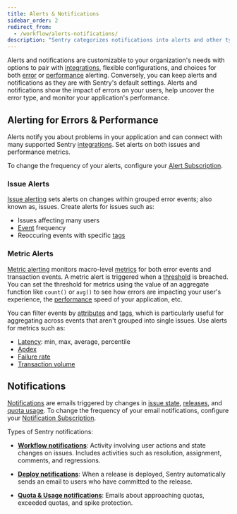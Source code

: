 ```yaml
---
title: Alerts & Notifications
sidebar_order: 2
redirect_from:
  - /workflow/alerts-notifications/
description: "Sentry categorizes notifications into alerts and other types of notifications. Learn more about how these are managed."
---
```


Alerts and notifications are customizable to your organization's needs with options to pair with [integrations](/product/integrations/), flexible configurations, and choices for both [error](#issue-alerts) or [performance](#metric-alerts) alerting. Conversely, you can keep alerts and notifications as they are with Sentry's default settings. Alerts and notifications show the impact of errors on your users, help uncover the error type, and monitor your application's performance.

## Alerting for Errors & Performance

Alerts notify you about problems in your application and can connect with many supported Sentry [integrations](/product/integrations/). Set alerts on both issues and performance metrics.

To change the frequency of your alerts, configure your [Alert Subscription](/product/alerts-notifications/alerts/#alert-subscription).

### Issue Alerts

[Issue alerting](/product/alerts-notifications/alerts/#issue-alerts) sets alerts on changes within grouped error events; also known as, issues. Create alerts for issues such as:

- Issues affecting many users
- [Event](/platforms/javascript/enriching-events/) frequency
- Reoccuring events with specific [tags](/platforms/javascript/enriching-events/tags/)

### Metric Alerts

[Metric alerting](/product/alerts-notifications/alerts/#metric-alerts) monitors macro-level [metrics](/product/performance/metrics/) for both error events and transaction events. A metric alert is triggered when a [threshold](/product/performance/metrics/#p50-threshold) is breached. You can set the threshold for metrics using the value of an aggregate function like `count()` or `avg()` to see how errors are impacting your user's experience, the [performance](/product/performance/) speed of your application, etc.

You can filter events by [attributes](/platforms/python/usage/#optional-attributes) and [tags](/platforms/javascript/enriching-events/tags/), which is particularly useful for aggregating across events that aren't grouped into single issues. Use alerts for metrics such as:

- [Latency](/product/performance/metrics/#latency): min, max, average, percentile
- [Apdex](/product/performance/metrics/#apdex)
- [Failure rate](/product/performance/metrics/#failure-rate)
- [Transaction volume](/product/performance/metrics/#frequency)

## Notifications

[Notifications](/product/alerts-notifications/notifications/) are emails triggered by changes in [issue state](/product/alerts-notifications/notifications/#issue-states), [releases](/product/releases/), and [quota usage](/accounts/quotas/). To change the frequency of your email notifications, configure your [Notification Subscription](/product/alerts-notifications/notifications/#notification-subscription).

Types of Sentry notifications:

- [**Workflow notifications**](/product/alerts-notifications/notifications/#workflow): Activity involving user actions and state changes on issues. Includes activities such as resolution, assignment, comments, and regressions.

- [**Deploy notifications**](/product/alerts-notifications/notifications/#deploy): When a release is deployed, Sentry automatically sends an email to users who have committed to the release.

- [**Quota & Usage notifications**](/product/alerts-notifications/notifications/#quota): Emails about approaching quotas, exceeded quotas, and spike protection.
